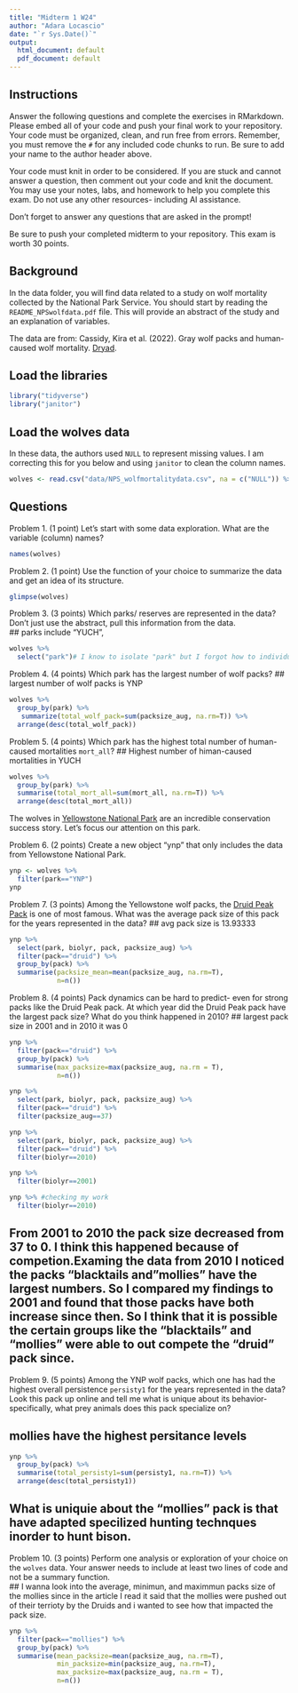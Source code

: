 ```yaml
---
title: "Midterm 1 W24"
author: "Adara Locascio"
date: "`r Sys.Date()`"
output:
  html_document: default
  pdf_document: default
---
```


## Instructions
Answer the following questions and complete the exercises in RMarkdown. Please embed all of your code and push your final work to your repository. Your code must be organized, clean, and run free from errors. Remember, you must remove the `#` for any included code chunks to run. Be sure to add your name to the author header above. 

Your code must knit in order to be considered. If you are stuck and cannot answer a question, then comment out your code and knit the document. You may use your notes, labs, and homework to help you complete this exam. Do not use any other resources- including AI assistance.  

Don't forget to answer any questions that are asked in the prompt!  

Be sure to push your completed midterm to your repository. This exam is worth 30 points.  

## Background
In the data folder, you will find data related to a study on wolf mortality collected by the National Park Service. You should start by reading the `README_NPSwolfdata.pdf` file. This will provide an abstract of the study and an explanation of variables.  

The data are from: Cassidy, Kira et al. (2022). Gray wolf packs and human-caused wolf mortality. [Dryad](https://doi.org/10.5061/dryad.mkkwh713f). 

## Load the libraries
```r
library("tidyverse")
library("janitor")
```

## Load the wolves data
In these data, the authors used `NULL` to represent missing values. I am correcting this for you below and using `janitor` to clean the column names.
```r
wolves <- read.csv("data/NPS_wolfmortalitydata.csv", na = c("NULL")) %>% clean_names()
```

## Questions
Problem 1. (1 point) Let's start with some data exploration. What are the variable (column) names?  

```r
names(wolves)
```


Problem 2. (1 point) Use the function of your choice to summarize the data and get an idea of its structure.  

```r
glimpse(wolves)
```


Problem 3. (3 points) Which parks/ reserves are represented in the data? Don't just use the abstract, pull this information from the data.  
## parks include "YUCH", 
```r
wolves %>% 
  select("park")# I know to isolate "park" but I forgot how to individually isolate the names of the parks
```

Problem 4. (4 points) Which park has the largest number of wolf packs?
##  largest number of wolf packs is YNP

```r
wolves %>% 
  group_by(park) %>% 
   summarize(total_wolf_pack=sum(packsize_aug, na.rm=T)) %>% 
  arrange(desc(total_wolf_pack))
```


Problem 5. (4 points) Which park has the highest total number of human-caused mortalities `mort_all`?
## Highest number of himan-caused mortalities in YUCH 
```r
wolves %>% 
  group_by(park) %>% 
  summarise(total_mort_all=sum(mort_all, na.rm=T)) %>% 
  arrange(desc(total_mort_all))
```

The wolves in [Yellowstone National Park](https://www.nps.gov/yell/learn/nature/wolf-restoration.htm) are an incredible conservation success story. Let's focus our attention on this park.  

Problem 6. (2 points) Create a new object "ynp" that only includes the data from Yellowstone National Park.  
```r
ynp <- wolves %>% 
  filter(park=="YNP")
ynp
```

Problem 7. (3 points) Among the Yellowstone wolf packs, the [Druid Peak Pack](https://www.pbs.org/wnet/nature/in-the-valley-of-the-wolves-the-druid-wolf-pack-story/209/) is one of most famous. What was the average pack size of this pack for the years represented in the data?
## avg pack size is 13.93333

```r
ynp %>% 
  select(park, biolyr, pack, packsize_aug) %>% 
  filter(pack=="druid") %>% 
  group_by(pack) %>% 
  summarise(packsize_mean=mean(packsize_aug, na.rm=T),
            n=n())
```


Problem 8. (4 points) Pack dynamics can be hard to predict- even for strong packs like the Druid Peak pack. At which year did the Druid Peak pack have the largest pack size? What do you think happened in 2010?
## largest pack size in 2001 and in 2010 it was 0

```r
ynp %>% 
  filter(pack=="druid") %>% 
  group_by(pack) %>% 
  summarise(max_packsize=max(packsize_aug, na.rm = T),
            n=n())
```

```r
ynp %>% 
  select(park, biolyr, pack, packsize_aug) %>% 
  filter(pack=="druid") %>% 
  filter(packsize_aug==37)
```

```r
ynp %>% 
  select(park, biolyr, pack, packsize_aug) %>% 
  filter(pack=="druid") %>% 
  filter(biolyr==2010)
```

```r
ynp %>% 
  filter(biolyr==2001)
```

```r
ynp %>% #checking my work
  filter(biolyr==2010)
```
## From 2001 to 2010 the pack size decreased from 37 to 0. I think this happened because of competion.Examing the data from  2010 I noticed the packs "blacktails and "mollies" have the largest numbers. So I compared my findings to 2001 and found that those packs have both increase since then. So I think that it is possible the certain groups like the "blacktails" and "mollies" were able to out compete the "druid" pack since.

Problem 9. (5 points) Among the YNP wolf packs, which one has had the highest overall persistence `persisty1` for the years represented in the data? Look this pack up online and tell me what is unique about its behavior- specifically, what prey animals does this pack specialize on?  

## mollies have the highest persitance levels 
```r
ynp %>% 
  group_by(pack) %>% 
  summarise(total_persisty1=sum(persisty1, na.rm=T)) %>% 
  arrange(desc(total_persisty1))
```
## What is uniquie about the "mollies" pack is that have adapted specilized hunting technques inorder to hunt bison.

Problem 10. (3 points) Perform one analysis or exploration of your choice on the `wolves` data. Your answer needs to include at least two lines of code and not be a summary function.  
## I wanna look into the average, minimun, and maximmun packs size of the mollies since in the article I read it said that the mollies were pushed out of their terrioty by the Druids and i wanted to see how that impacted the pack size.


```r
ynp %>% 
  filter(pack=="mollies") %>% 
  group_by(pack) %>% 
  summarise(mean_packsize=mean(packsize_aug, na.rm=T),
            min_packsize=min(packsize_aug, na.rm=T),
            max_packsize=max(packsize_aug, na.rm = T),
            n=n())
```

